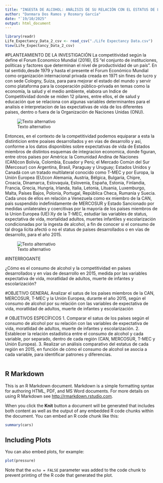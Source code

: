---
title: "INGESTA DE ALCOHOL: ANÁLISIS DE SU RELACIÓN CON EL ESTATUS DE LOS PAÍSES COMO EQUIVALENTE DE COMPETITIVIDAD"
author: "Danmara Dos Ramos y Rosmary García"
date: "`19/10/2025"
output: html_document
---
```{r}
library(readr)
Life_Expectancy_Data_2_csv <- read_csv("./Life Expectancy Data.csv")
View(Life_Expectancy_Data_2_csv)
```

#PLANTEAMIENTO DE LA INVESTIGACIÓN
  La competitividad según la define el Forum Economico Mundial (2016), ES “el conjunto de instituciones, políticas y factores que determinan el nivel de productividad de un país”. En tal sentido,desde 1979 y hasta el presente el Forum Económico Mundial como organización internacional privada creada en 1971 sin fines de lucro y con sede Cologny, Suiza, para para mejorar el estado del mundo y servir como plataforma para la cooperación público-privada en temas como la economía, la salud y el medio ambiente, elabora un Indice de Competitividad donde se miden 12 pilares, entre ellos, el de salud y educación que se relaciona con algunas variables determinantes para el analisis e interpretacion de las expectativas de vida de los diferentes paises, dentro o fuera de la Organización de Naciones Unidas (ONU).

![Texto alternativo](https://assets.weforum.org/editor/eAYvGAf9gjxX0c3nS9widuCPy0AjnQ9DbstTRUZ6v_s.png)
  
  Entonces, en el contexto de la competitividad podemos equiparar a esta la distinticion entre poaises desarrollados y en vías de desarrollo y así, conforme a los datos disponibles sobre expectativas de vida de Estados miembros de  distintos esquemas de integracion economica, donde figuran, entre otros países por América: la Comunidad Andina de Naciones (CAN)con Bolivia, Colombia, Ecuador y Perú; el Mercado Común del Sur (Mercosur) con Argentina, Brasil, Paraguay y Uruguay;  Estados Unidos y Canadá con un tratado multilateral conocido como T-MEC y por Europa, la Unión Europea (EU)con Alemania, Austria, Bélgica, Bulgaria, Chipre, Croacia, Dinamarca, Eslovaquia, Eslovenia, España, Estonia, Finlandia, Francia, Grecia, Hungría, Irlanda, Italia, Letonia, Lituania, Luxemburgo, Malta, Países Bajos, Polonia, Portugal, República Checa, Rumanía y Suecia. Cada unos de ellos en relación a Venezuela como ex miembro de la CAN, país suspendido indefinidamente de MERCOSUR y Estado Sancionado por medidas unilaterales y coercitivas por la mayoría de los países miembros de la Union Europea (UE):Xy de la T-MEC, estudiar las variables de status, expectativa de vida, mortalidad adultos, muertes infantiles y escolarización condicionadas por la ingesta de alcohol, a fin de conocer si el consumo de tal droga lícita afectó o no el status de países desarrollados o en vías de desarrollo, para el año 2015.


![Texto alternativo](https://assets.weforum.org/editor/eT9bBT0G_q9VFB0B3ZEI0VNolMHK5BeDDCuqhVcz2_Q.jpg)
  
  #INTERROGANTE
  
   ¿Cómo es el consumo de alcohol y la competitividad  en países desarrollados y en vías de desarrollo en 2015, medida por las variables expectativa de vida, moratlidad de adultos, muerte de infantes y escolarización?
  
  #OBJETIVO GENERAL
    Analizar el satus de los países miembros de la CAN, MERCOSUR, T-MEC y la Unión Europea, durante el año 2015, según el consumo de alcohol por su relación con las variables de expectativa de vida, moratlidad de adultos, muerte de infantes y escolarización

  # OBJETIVOS ESPECÍFICOS
  1. Comparar el satus de los países según el consumo de alcohol por su relación con las variables de expectativa de vida, moratlidad de adultos, muerte de infantes y escolarización.
  2. Establecer la relación estadística entre el consumo de alcohol y cada variable, por separado, dentro de cada región (CAN, MERCOSUR, T-MEC y Unión Europea).
  3. Realizar un análisis comparativo del estatus de cada región en 2015, en función de cómo el consumo de alcohol se asocia a cada variable, para identificar patrones y diferencias.

```
```

## R Markdown

This is an R Markdown document. Markdown is a simple formatting syntax for authoring HTML, PDF, and MS Word documents. For more details on using R Markdown see <http://rmarkdown.rstudio.com>.

When you click the **Knit** button a document will be generated that includes both content as well as the output of any embedded R code chunks within the document. You can embed an R code chunk like this:

```{r cars}
summary(cars)
```

## Including Plots

You can also embed plots, for example:

```{r pressure, echo=FALSE}
plot(pressure)
```

Note that the `echo = FALSE` parameter was added to the code chunk to prevent printing of the R code that generated the plot.
